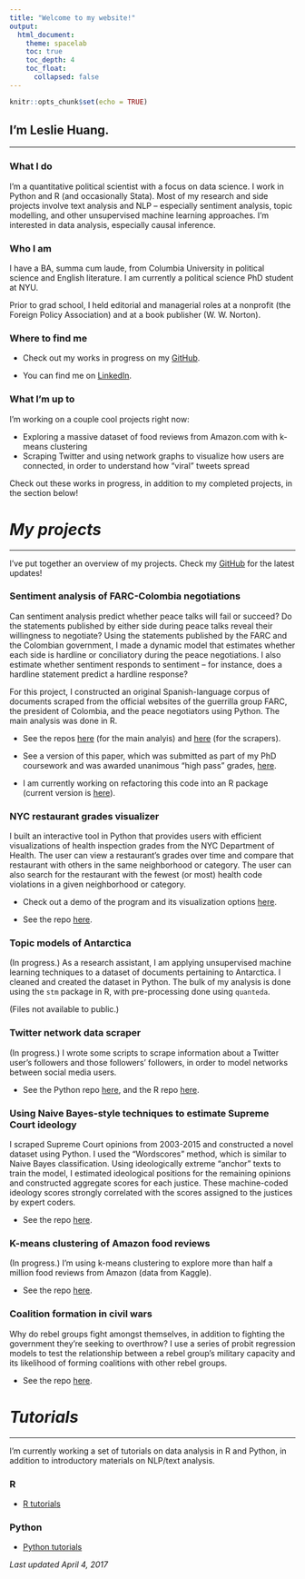 ```yaml
---
title: "Welcome to my website!"
output: 
  html_document:
    theme: spacelab
    toc: true
    toc_depth: 4
    toc_float: 
      collapsed: false
---
```


```r
knitr::opts_chunk$set(echo = TRUE)
```

## I'm Leslie Huang.
***

### What I do

I'm a quantitative political scientist with a focus on data science. I work in Python and R (and occasionally Stata). Most of my research and side projects involve text analysis and NLP -- especially sentiment analysis, topic modelling, and other unsupervised machine learning approaches. I'm interested in data analysis, especially causal inference.

### Who I am

I have a BA, summa cum laude, from Columbia University in political science and English literature. I am currently a political science PhD student at NYU. 

Prior to grad school, I held editorial and managerial roles at a nonprofit (the Foreign Policy Association) and at a book publisher (W. W. Norton).

### Where to find me

* Check out my works in progress on my <a href="https://github.com/leslie-huang">GitHub</a>.

* You can find me on <a href="https://www.linkedin.com/in/huangleslie">LinkedIn</a>.

### What I'm up to

I'm working on a couple cool projects right now:

* Exploring a massive dataset of food reviews from Amazon.com with k-means clustering
* Scraping Twitter and using network graphs to visualize how users are connected, in order to understand how "viral" tweets spread

Check out these works in progress, in addition to my completed projects, in the section below!

# _My projects_
***

I've put together an overview of my projects. Check my <a href="https://github.com/leslie-huang">GitHub</a> for the latest updates!

### Sentiment analysis of FARC-Colombia negotiations

Can sentiment analysis predict whether peace talks will fail or succeed? Do the statements published by either side during peace talks reveal their willingness to negotiate? Using the statements published by the FARC and the Colombian government, I made a dynamic model that estimates whether each side is hardline or conciliatory during the peace negotiations. I also estimate whether sentiment responds to sentiment -- for instance, does a hardline statement predict a hardline response?

For this project, I constructed an original Spanish-language corpus of documents scraped from the official websites of the guerrilla group FARC, the president of Colombia, and the peace negotiators using Python. The main analysis was done in R.

* See the repos <a href="https://github.com/leslie-huang/MA-thesis-analysis">here</a> (for the main analyis) and <a href="https://github.com/leslie-huang/MA-thesis-scrapers">here</a> (for the scrapers).

* See a version of this paper, which was submitted as part of my PhD coursework and was awarded unanimous "high pass" grades, <a href="https://leslie-huang.github.io/MA_paper.pdf">here</a>.

* I am currently working on refactoring this code into an R package (current version is <a href="https://github.com/leslie-huang/MApkg">here</a>).

### NYC restaurant grades visualizer

I built an interactive tool in Python that provides users with efficient visualizations of health inspection grades from the NYC Department of Health. The user can view a restaurant's grades over time and compare that restaurant with others in the same neighborhood or category. The user can also search for the restaurant with the fewest (or most) health code violations in a given neighborhood or category.

* Check out a demo of the program and its visualization options <a href="https://leslie-huang.github.io/restaurant_demo/Using_the_restaurant_grades_visualizer.html">here</a>.

* See the repo <a href="https://github.com/leslie-huang/restaurant-inspection-grades-visualizer">here</a>.

### Topic models of Antarctica

(In progress.) As a research assistant, I am applying unsupervised machine learning techniques to a dataset of documents pertaining to Antarctica. I cleaned and created the dataset in Python. The bulk of my analysis is done using the `stm` package in R, with pre-processing done using `quanteda`. 

(Files not available to public.)

### Twitter network data scraper

(In progress.) I wrote some scripts to scrape information about a Twitter user's followers and those followers' followers, in order to model networks between social media users.

* See the Python repo <a href="https://github.com/leslie-huang/twitter-ssscraper">here</a>, and the R repo <a href="https://github.com/leslie-huang/twitter-scrapeR">here</a>.

### Using Naive Bayes-style techniques to estimate Supreme Court ideology

I scraped Supreme Court opinions from 2003-2015 and constructed a novel dataset using Python. I used the "Wordscores" method, which is similar to Naive Bayes classification. Using ideologically extreme "anchor" texts to train the model, I estimated ideological positions for the remaining opinions and constructed aggregate scores for each justice. These machine-coded ideology scores strongly correlated with the scores assigned to the justices by expert coders.

* See the repo <a href="https://github.com/leslie-huang/supreme-court-opinion-wordscores">here</a>.

### K-means clustering of Amazon food reviews

(In progress.) I'm using k-means clustering to explore more than half a million food reviews from Amazon (data from Kaggle).

* See the repo <a href="https://github.com/leslie-huang/cluster-food">here</a>.


### Coalition formation in civil wars

Why do rebel groups fight amongst themselves, in addition to fighting the government they're seeking to overthrow? I use a series of probit regression models to test the relationship between a rebel group's military capacity and its likelihood of forming coalitions with other rebel groups.

* See the repo <a href="https://github.com/leslie-huang/rebel-coalition-formation-replication">here</a>.


# _Tutorials_

***

I'm currently working a set of tutorials on data analysis in R and Python, in addition to introductory materials on NLP/text analysis.

### R

* <a href="R_tutorials/index.html">R tutorials</a>

### Python

* <A href="Python_tutorials/index.html">Python tutorials</a>

*Last updated April 4, 2017*
